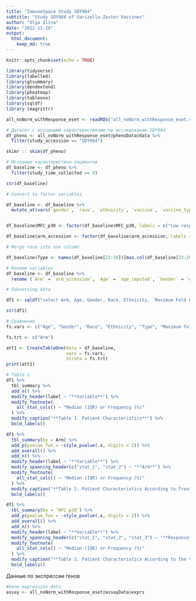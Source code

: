 ```yaml
---
title: "ImmuneSpace Study SDY984"
subtitle: "Study SDY984 of Varizella Zoster Vaccines"
author: "Olga Ilina"
date: "2022-11-28"
output: 
  html_document:
    keep_md: true
---
```


```r
knitr::opts_chunk$set(echo = TRUE)
```

```r
library(tidyverse)
library(labelled)
library(gtsummary)
library(dendextend)
library(pheatmap)
library(tableone)
library(sqldf)
library (magrittr)
```

```r
all_noNorm_withResponse_eset <- readRDS("all_noNorm_withResponse_eset.rds")
```


```r
# Датасет с исходными характеристиками по исследованию SDY984
df_pheno <- all_noNorm_withResponse_eset@phenoData@data %>%
  filter(study_accession == "SDY984")
```


```r
skimr :: skim(df_pheno)
```


```r
# Исходные характеристики пациентов
df_baseline <- df_pheno %>%
  filter(study_time_collected == 0)

str(df_baseline)
```



```r
# Convert to factor variables

df_baseline <- df_baseline %>%
  mutate_at(vars(`gender`, `race`, `ethnicity`, `vaccine`, `vaccine_type`, `arm_accession`, `cohort`), ~ factor(.)) 


df_baseline$MFC_p30 <- factor(df_baseline$MFC_p30, labels = c("Low responder", "Moderate responder", "High responder"))

df_baseline$arm_accession <- factor(df_baseline$arm_accession, labels = c("3536", "3537"))
```

```r
# Merge race into one column

df_baseline$Type <- names(df_baseline[23:26])[max.col(df_baseline[23:26])]

```

```r
# Rename variables
df_baseline <- df_baseline %>%
  rename (`Arm` = `arm_accession`, `Age` = `age_imputed`, `Gender` = `gender`, `Race` = `race`, `Ethnicity` = `ethnicity`, `Baseline Immune Response Value MFC` = `ImmResp_baseline_value_MFC`, `Postvaccinal Immune Response Value MFC` = `ImmResp_postVax_value_MFC`, `Maximum Fold Change (MFC)` = `MFC`, `MFC p30` = `MFC_p30`)
```


```r
# Subsetting data

df1 <- sqldf("select Arm, Age, Gender, Race, Ethnicity, `Maximum Fold Change (MFC)`, `Baseline Immune Response Value MFC`, `Postvaccinal Immune Response Value MFC`, `MFC p30` from df_baseline")

str(df1)
```


```r
# Сравнение
fs.vars <- c("Age", "Gender", "Race", "Ethnicity", "Type", "Maximum Fold Change (MFC)", "Baseline Immune Response Value MFC", "Postvaccinal Immune Response Value MFC")

fs.trt <- c("Arm")

att1 <- CreateTableOne(data = df_baseline, 
                       vars = fs.vars, 
                       strata = fs.trt)
print(att1)
```

```r

# Table 1
df1 %>%
  tbl_summary %>%
  add_n() %>%
  modify_header(label ~ "**Variable**") %>%
  modify_footnote(
    all_stat_cols() ~ "Median (IQR) or Frequency (%)"
  ) %>%
  modify_caption("**Table 1. Patient Characteristics**") %>%
  bold_labels()
```



```r
df1 %>%
  tbl_summary(by = Arm) %>%
  add_p(pvalue_fun = ~style_pvalue(.x, digits = 2)) %>%
  add_overall() %>%
  add_n() %>%
  modify_header(label ~ "**Variable**") %>%
  modify_spanning_header(c("stat_1", "stat_2") ~ "**Arm**") %>%
  modify_footnote(
    all_stat_cols() ~ "Median (IQR) or Frequency (%)"
  ) %>%
  modify_caption("**Table 2. Patient Characteristics According to Treatment Arm**") %>%
  bold_labels()
```


```r
df1 %>%
  tbl_summary(by = `MFC p30`) %>%
  add_p(pvalue_fun = ~style_pvalue(.x, digits = 2)) %>%
  add_overall() %>%
  add_n() %>%
  modify_header(label ~ "**Variable**") %>%
  modify_spanning_header(c("stat_1", "stat_2", "stat_3") ~ "**Responce**") %>%
  modify_footnote(
    all_stat_cols() ~ "Median (IQR) or Frequency (%)"
  ) %>%
  modify_caption("**Table 3. Patient Characteristics According to the Vaccination Responce**") %>%
  bold_labels()
```



Данные по экспрессии генов

```r
#Gene expression data
assay <- all_noNorm_withResponse_eset@assayData$exprs
```


